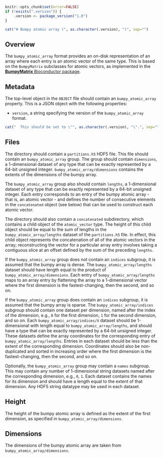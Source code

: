 ```r
knitr::opts_chunk$set(error=FALSE)
if (!exists(".version")) {
    .version <- package_version("1.0")
}
```

```r
cat("# Bumpy atomic array (", as.character(.version), ")", sep="")
```

## Overview

The `bumpy_atomic_array` format provides an on-disk representation of an array where each entry is an atomic vector of the same type.
This is based on the `BumpyMatrix` subclasses for atomic vectors, as implemented in the [**BumpyMatrix** Bioconductor package](https://bioconductor.org/packages/BumpyMatrix).

## Metadata

The top-level object in the `OBJECT` file should contain an `bumpy_atomic_array` property.
This is a JSON object with the following properties:

- `version`, a string specifying the version of the `bumpy_atomic_array` format.
```r
cat("  This should be set to \"", as.character(.version), "\".", sep="")
```

## Files

The directory should contain a `partitions.h5` HDF5 file.
This file should contain an `bumpy_atomic_array` group.
The group should contain `dimensions`, a 1-dimensional dataset of any type that can be exactly represented by a 64-bit unsigned integer.
`bumpy_atomic_array/dimensions` contains the extents of the dimensions of the bumpy array.

The `bumpy_atomic_array` group also should contain `lengths`, a 1-dimensional dataset of any type that can be exactly represented by a 64-bit unsigned integer.
Each entry corresponds to an entry of the bumpy atomic array - that is, an atomic vector -
and defines the number of consecutive elements in the `concatenated` object (see below) that can be used to construct each atomic vector.

The directory should also contain a `concatenated` subdirectory, which contains a child object of the `atomic_vector` type.
The height of this child object should be equal to the sum of lengths in the `bumpy_atomic_array/lengths` dataset of the `partitions.h5` file.
In effect, this child object represents the concatenation of all of the atomic vectors in the array;
reconstructing the vector for a particular array entry involves taking a contiguous slice at an offset defined by the sum of the preceding `lengths`.

If the `bumpy_atomic_array` group does not contain an `indices` subgroup, it is assumed that the bumpy array is dense.
The `bumpy_atomic_array/lengths` dataset should have length equal to the product of `bumpy_atomic_array/dimensions`.
Each entry of `bumpy_atomic_array/lengths` maps to an array entry by flattening the array to a 1-dimensional vector where the first dimension is the fastest-changing, then the second, and so on.

If the `bumpy_atomic_array` group does contain an `indices` subgroup, it is assumed that the bumpy array is sparse.
The `bumpy_atomic_array/indices` subgroup should contain one dataset per dimension, named after the index of the dimension, e.g., `0` for the first dimension, `1` for the second dimension, and so on.
Each `bumpy_atomic_array/indices/X` dataset should be 1-dimensional with length equal to `bumpy_atomic_array/lengths`, and should have a type that can be exactly represented by a 64-bit unsigned integer.
These datasets define the array coordinates for the corresponding entry of `bumpy_atomic_array/lengths`.
Entries in each dataset should be less than the extent of the corresponding dimension.
Coordinates should also be non-duplicated and sorted in increasing order where the first dimension is the fastest-changing, then the second, and so on.

Optionally, the `bumpy_atomic_array` group may contain a `names` subgroup.
This may contain any number of 1-dimensional string datasets named after the corresponding dimension, e.g., `0`, `1`.
Each dataset contains the names for its dimension and should have a length equal to the extent of that dimension.
Any HDF5 string datatype may be used in each dataset.

## Height

The height of the bumpy atomic array is defined as the extent of the first dimension, as specified in `bumpy_atomic_array/dimensions`.

## Dimensions

The dimensions of the bumpy atomic array are taken from `bumpy_atomic_array/dimensions`.
